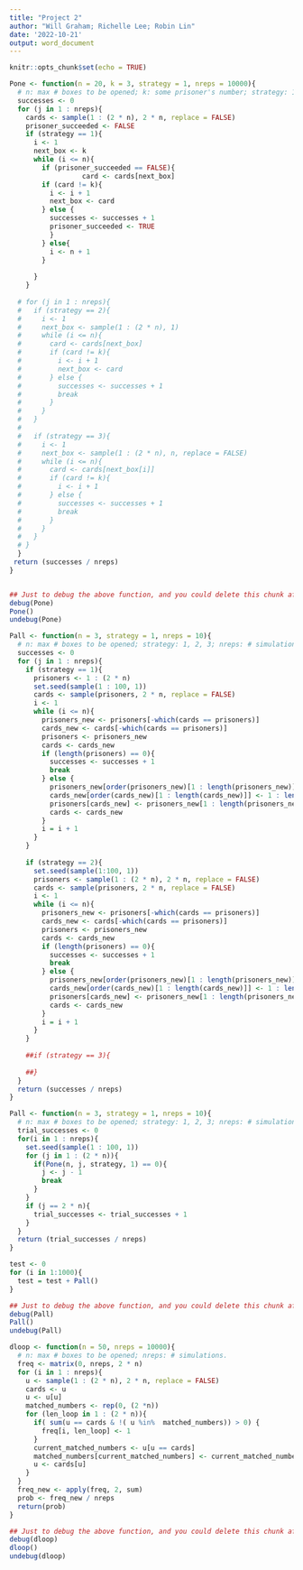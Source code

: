 ```yaml
---
title: "Project 2"
author: "Will Graham; Richelle Lee; Robin Lin"
date: '2022-10-21'
output: word_document
---
```


```r
knitr::opts_chunk$set(echo = TRUE)
```

```r
Pone <- function(n = 20, k = 3, strategy = 1, nreps = 10000){
  # n: max # boxes to be opened; k: some prisoner's number; strategy: 1, 2, 3; nreps: # simulations.
  successes <- 0
  for (j in 1 : nreps){
    cards <- sample(1 : (2 * n), 2 * n, replace = FALSE)
    prisoner_succeeded <- FALSE
    if (strategy == 1){
      i <- 1
      next_box <- k
      while (i <= n){
        if (prisoner_succeeded == FALSE){
                  card <- cards[next_box]
        if (card != k){
          i <- i + 1
          next_box <- card
        } else {
          successes <- successes + 1
          prisoner_succeeded <- TRUE
          }
        } else{
          i <- n + 1
        }
        
      } 
    }
  
  # for (j in 1 : nreps){
  #   if (strategy == 2){
  #     i <- 1
  #     next_box <- sample(1 : (2 * n), 1)
  #     while (i <= n){
  #       card <- cards[next_box]
  #       if (card != k){
  #         i <- i + 1
  #         next_box <- card
  #       } else {
  #         successes <- successes + 1
  #         break
  #       } 
  #     } 
  #   }
  #   
  #   if (strategy == 3){
  #     i <- 1
  #     next_box <- sample(1 : (2 * n), n, replace = FALSE)
  #     while (i <= n){
  #       card <- cards[next_box[i]]
  #       if (card != k){
  #         i <- i + 1
  #       } else {
  #         successes <- successes + 1
  #         break
  #       } 
  #     } 
  #   }
  # }
  }
 return (successes / nreps)
}
```

```r

```

```r
## Just to debug the above function, and you could delete this chunk afterwards.
debug(Pone)
Pone()
undebug(Pone)
```

```r
Pall <- function(n = 3, strategy = 1, nreps = 10){
  # n: max # boxes to be opened; strategy: 1, 2, 3; nreps: # simulations.
  successes <- 0
  for (j in 1 : nreps){
    if (strategy == 1){
      prisoners <- 1 : (2 * n)
      set.seed(sample(1 : 100, 1))
      cards <- sample(prisoners, 2 * n, replace = FALSE)
      i <- 1
      while (i <= n){
        prisoners_new <- prisoners[-which(cards == prisoners)]
        cards_new <- cards[-which(cards == prisoners)]
        prisoners <- prisoners_new
        cards <- cards_new
        if (length(prisoners) == 0){
          successes <- successes + 1
          break
        } else {
          prisoners_new[order(prisoners_new)[1 : length(prisoners_new)]] <- 1 : length(prisoners_new)
          cards_new[order(cards_new)[1 : length(cards_new)]] <- 1 : length(cards_new)
          prisoners[cards_new] <- prisoners_new[1 : length(prisoners_new)]
          cards <- cards_new
        }
        i = i + 1
      }
    }
    
    if (strategy == 2){
      set.seed(sample(1:100, 1))
      prisoners <- sample(1 : (2 * n), 2 * n, replace = FALSE)
      cards <- sample(prisoners, 2 * n, replace = FALSE)
      i <- 1
      while (i <= n){
        prisoners_new <- prisoners[-which(cards == prisoners)]
        cards_new <- cards[-which(cards == prisoners)]
        prisoners <- prisoners_new
        cards <- cards_new
        if (length(prisoners) == 0){
          successes <- successes + 1
          break
        } else {
          prisoners_new[order(prisoners_new)[1 : length(prisoners_new)]] <- 1 : length(prisoners_new)
          cards_new[order(cards_new)[1 : length(cards_new)]] <- 1 : length(cards_new)
          prisoners[cards_new] <- prisoners_new[1 : length(prisoners_new)]
          cards <- cards_new
        }
        i = i + 1
      }
    }
    
    ##if (strategy == 3){
      
    ##}
  }
  return (successes / nreps)
}
```

```r
Pall <- function(n = 3, strategy = 1, nreps = 10){
  # n: max # boxes to be opened; strategy: 1, 2, 3; nreps: # simulations.
  trial_successes <- 0
  for(i in 1 : nreps){
    set.seed(sample(1 : 100, 1))
    for (j in 1 : (2 * n)){
      if(Pone(n, j, strategy, 1) == 0){
        j <- j - 1
        break
      }
    }
    if (j == 2 * n){
      trial_successes <- trial_successes + 1
    }
  }
  return (trial_successes / nreps)
}

test <- 0
for (i in 1:1000){
  test = test + Pall()
}
```

```r
## Just to debug the above function, and you could delete this chunk afterwards.
debug(Pall)
Pall()
undebug(Pall)
```

```r
dloop <- function(n = 50, nreps = 10000){
  # n: max # boxes to be opened; nreps: # simulations.
  freq <- matrix(0, nreps, 2 * n)
  for (i in 1 : nreps){
    u <- sample(1 : (2 * n), 2 * n, replace = FALSE)
    cards <- u
    u <- u[u]
    matched_numbers <- rep(0, (2 *n))
    for (len_loop in 1 : (2 * n)){
      if( sum(u == cards & !( u %in%  matched_numbers)) > 0) {
        freq[i, len_loop] <- 1
      }
      current_matched_numbers <- u[u == cards]
      matched_numbers[current_matched_numbers] <- current_matched_numbers
      u <- cards[u]
    }
  }
  freq_new <- apply(freq, 2, sum)
  prob <- freq_new / nreps
  return(prob)
}
```

```r
## Just to debug the above function, and you could delete this chunk afterwards.
debug(dloop)
dloop()
undebug(dloop)
```
